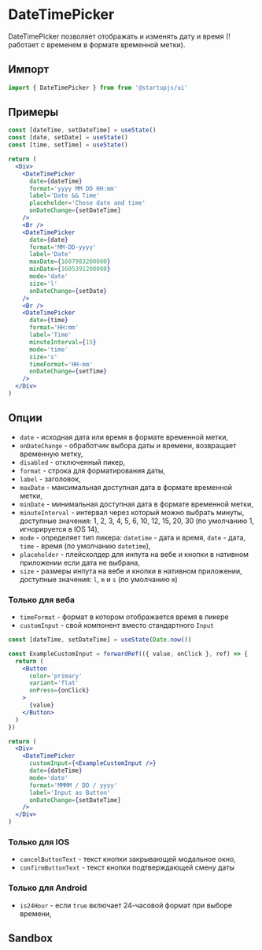 
# DateTimePicker

DateTimePicker позволяет отображать и изменять дату и время (!работает с временем в формате временной метки).

## Импорт

```jsx
import { DateTimePicker } from from '@startupjs/ui'
```

## Примеры

```jsx example
const [dateTime, setDateTime] = useState()
const [date, setDate] = useState()
const [time, setTime] = useState()

return (
  <Div>
    <DateTimePicker
      date={dateTime}
      format='yyyy MM DD HH:mm'
      label='Date && Time'
      placeholder='Chose date and time'
      onDateChange={setDateTime}
    />
    <Br />
    <DateTimePicker
      date={date}
      format='MM-DD-yyyy'
      label='Date'
      maxDate={1607983200000}
      minDate={1605391200000}
      mode='date'
      size='l'
      onDateChange={setDate}
    />
    <Br />
    <DateTimePicker
      date={time}
      format='HH:mm'
      label='Time'
      minuteInterval={15}
      mode='time'
      size='s'
      timeFormat='HH-mm'
      onDateChange={setTime}
    />
  </Div>
)
```

## Опции

- `date` - исходная дата или время в формате временной метки,
- `onDateChange` - обработчик выбора даты и времени, возвращает временную метку,
- `disabled` - отключенный пикер,
- `format` - строка для форматирования даты,
- `label` - заголовок,
- `maxDate` - максимальная доступная дата в формате временной метки,
- `minDate` - минимальная доступная дата в формате временной метки,
- `minuteInterval` - интервал через который можно выбрать минуты, доступные значения: 1, 2, 3, 4, 5, 6, 10, 12, 15, 20, 30 (по умолчанию 1, игнорируется в IOS 14),
- `mode` - определяет тип пикера: `datetime` - дата и время, `date` - дата, `time` - время (по умолчанию `datetime`),
- `placeholder` - плейсхолдер для инпута на вебе и кнопки в нативном приложении если дата не выбрана,
- `size` - размеры инпута на вебе и кнопки в нативном приложении, доступные значения: `l`, `m` и `s` (по умолчанию `m`)

### Только для веба

- `timeFormat` - формат в котором отображается время в пикере
- `customInput` - свой компонент вместо стандартного `Input`

```jsx example
const [dateTime, setDateTime] = useState(Date.now())

const ExampleCustomInput = forwardRef(({ value, onClick }, ref) => {
  return (
    <Button
      color='primary'
      variant='flat'
      onPress={onClick}
    >
      {value}
    </Button>
  )
})

return (
  <Div>
    <DateTimePicker
      customInput={<ExampleCustomInput />}
      date={dateTime}
      mode='date'
      format='MMMM / DD / yyyy'
      label='Input as Button'
      onDateChange={setDateTime}
    />
  </Div>
)
```

### Только для IOS

- `cancelButtonText` - текст кнопки закрывающей модальное окно,
- `confirmButtonText` - текст кнопки подтверждающей смену даты

### Только для Android

- `is24Hour` - если `true` включает 24-часовой формат при выборе времени,

## Sandbox

<Sandbox Component={DateTimePicker} />
